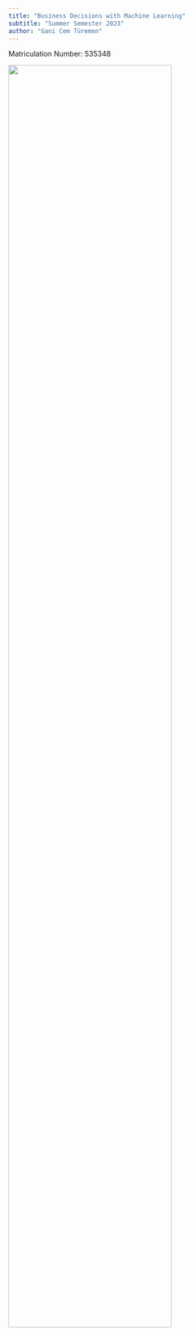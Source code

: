 ```yaml
---
title: "Business Decisions with Machine Learning"
subtitle: "Summer Semester 2023"
author: "Gani Cem Türemen"
---
```


Matriculation Number: 535348

![](assets/logo/TIE_logo.svg){width=80% fig-align="center"}